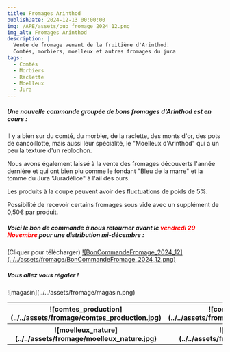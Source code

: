```yaml
---
title: Fromages Arinthod
publishDate: 2024-12-13 00:00:00
img: /APE/assets/pub_fromage_2024_12.png
img_alt: Fromages Arinthod
description: |
  Vente de fromage venant de la fruitière d'Arinthod. 
  Comtés, morbiers, moelleux et autres fromages du jura
tags:
  - Comtés
  - Morbiers
  - Raclette
  - Moelleux
  - Jura
---
```


<p>
<h5>Une nouvelle commande groupée de bons fromages d'Arinthod est en cours :</h5>
</p>

<p>
Il y a bien sur du comté, du morbier, de la raclette, des monts d'or, des pots de cancoillotte, mais aussi leur spécialité, le "Moelleux d'Arinthod" qui a un peu la texture d'un reblochon.
</p>

<p>
Nous avons également laissé à la vente des fromages découverts l'année dernière et qui ont bien plu comme le fondant "Bleu de la marre" et la tomme du Jura "Juradélice" à l'ail des ours.
</p>

<p>
Les produits à la coupe peuvent avoir des fluctuations de poids de 5%.
</p>

<p>
Possibilité de recevoir certains fromages sous vide avec un supplément de 0,50€ par produit. 
</p>

<p>
<h5>
Voici le bon de commande à nous retourner avant le <span style="color:red">vendredi 29 Novembre</span>
pour une distribution mi-décembre :
</h5>
(Cliquer pour télécharger)
<a href='/APE/assets/BonCommandeFromage_2024_12.pdf' target='_blank'>![BonCommandeFromage_2024_12](../../assets/fromage/BonCommandeFromage_2024_12.png)</a>
</p>
<p>
<h5>Vous allez vous régaler !</h5>
</p>
<p>
  ![magasin](../../assets/fromage/magasin.png)
</p>
<p>
<table>
    <tr >
        <th width='300'>
          ![comtes_production](../../assets/fromage/comtes_production.jpg)
        </th>
        <th width='300'>
          ![comté_tranché](../../assets/fromage/comté_tranché.png)
        </th>        
      </tr>
      <tr>
        <th width='300'>
          ![moelleux_nature](../../assets/fromage/moelleux_nature.jpg)
        </th>
        <th width='300'>
          ![montdor](../../assets/fromage/montdor.png)
        </th>
      </tr>
  </table>
</p>